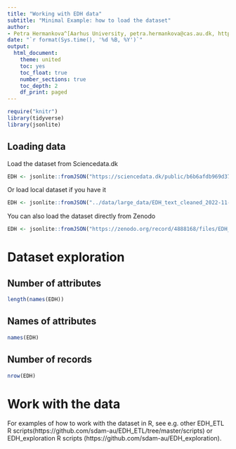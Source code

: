```yaml
---
title: "Working with EDH data"
subtitle: "Minimal Example: how to load the dataset"
author:
- Petra Hermankova^[Aarhus University, petra.hermankova@cas.au.dk, https://orcid.org/0000-0002-6349-0540]
date: "`r format(Sys.time(), '%d %B, %Y')`"
output:
  html_document:
    theme: united
    toc: yes
    toc_float: true
    number_sections: true
    toc_depth: 2
    df_print: paged
---
```


```r
require("knitr")
library(tidyverse)
library(jsonlite)
```

## Loading data

Load the dataset from Sciencedata.dk
```r
EDH <- jsonlite::fromJSON("https://sciencedata.dk/public/b6b6afdb969d378b70929e86e58ad975/EDH_text_cleaned_2022-11-03.json")
```

Or load local dataset if you have it
```r
EDH <- jsonlite::fromJSON("../data/large_data/EDH_text_cleaned_2022-11-03.json")
```

You can also load the dataset directly from Zenodo
```r
EDH <- jsonlite::fromJSON("https://zenodo.org/record/4888168/files/EDH_text_cleaned_2021-01-21.json?download=1")
```

# Dataset exploration

## Number of attributes
```r
length(names(EDH))
```
## Names of attributes
```r
names(EDH)
```

## Number of records
```r
nrow(EDH)
```




# Work with the data

For examples of how to work with the dataset in R, see e.g. other EDH_ETL R scripts(https://github.com/sdam-au/EDH_ETL/tree/master/scripts) or EDH_exploration R scripts (https://github.com/sdam-au/EDH_exploration).




